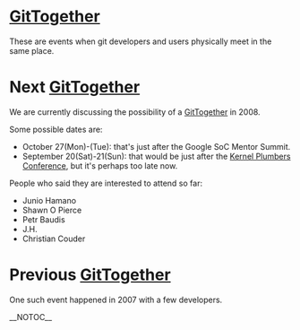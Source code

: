 = [[GitTogether]] =

These are events when git developers and users physically meet in the same place.

= Next [[GitTogether]] =

We are currently discussing the possibility of a [[GitTogether]] in 2008.

Some possible dates are:

* October 27(Mon)-(Tue): that's just after the Google SoC Mentor Summit.
* September 20(Sat)-21(Sun): that would be just after the [http://linuxplumbersconf.org/ Kernel Plumbers Conference], but it's perhaps too late now.

People who said they are interested to attend so far:

* Junio Hamano
* Shawn O Pierce
* Petr Baudis
* J.H.
* Christian Couder

= Previous [[GitTogether]] =

One such event happened in 2007 with a few developers.

__NOTOC__